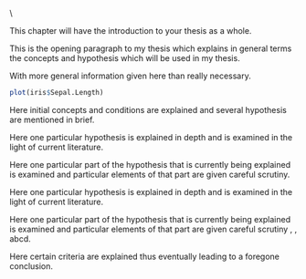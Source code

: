<!-- Chapter 1 of the Thesis Template File -->

\\

\chapter{GENERAL INTRODUCTION}
This chapter will have the introduction to your thesis as a whole.

This is the opening paragraph to my thesis which
explains in general terms the concepts and hypothesis
which will be used in my thesis.

With more general information given here than really
necessary.

```r
plot(iris$Sepal.Length)
```


\section{Overview}

Here initial concepts and conditions are explained and
several hypothesis are mentioned in brief.

\subsection{Hypothesis}

Here one particular hypothesis is explained in depth
and is examined in the light of current literature.

\subsubsection{Parts of the hypothesis}

Here one particular part of the hypothesis that is 
currently being explained is examined and particular
elements of that part are given careful scrutiny.

<!-- Below \subsubsection -->
<!-- Sectional commands: \paragraph and \subparagraph may also be used -->

\subsection{Second Hypothesis}

Here one particular hypothesis is explained in depth
and is examined in the light of current literature.

\subsubsection{Parts of the second hypothesis}

Here one particular part of the hypothesis that is 
currently being explained is examined and particular
elements of that part are given careful scrutiny
\cite{allen}, \cite{bruner}, \cite{prime-number-theorem} abcd. 

\section{Criteria Review}

Here certain criteria are explained thus eventually
leading to a foregone conclusion.

<!-- \bibliographystyle{acm} % use for numbered citations along with options given in preamble. Look at the main thesis.tex file -->
\bibliographystyle{apa}
\bibliography{master_bib}

<!-- % \section{Bibliography} -->
<!-- % \bibliographystyle{apa} -->
<!-- % % \vspace{-20pt} -->
<!-- % \begingroup -->
<!-- %     \setlength{\bibsep}{13.2pt} -->
<!-- %     \linespread{1}\selectfont -->
<!-- %     \bibliography{master_bib} -->
<!-- % \endgroup -->
<!-- % \clearpage -->
<!-- % \pagebreak -->
